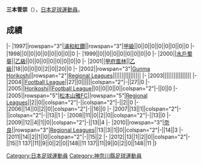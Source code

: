 {{Infobox football biography
|name=三本菅崇
|image=
|fullname=三本菅崇
|birth_date={{Birth date and age|1978|6|5}}
|cityofbirth=[[神奈川縣|神奈川縣]]
|countryofbirth=[[日本|日本]]
|position=[[後衛_(足球)|後衛]]
|currentclub=
|years=1997-1999<br/>2000<br/>2001<br/>2002-2005<br/>2005-2009<br/>2010-
|clubs=[[浦和紅鑽|浦和紅鑽]]<br/>[[水戶蜀葵|水戶蜀葵]]<br/>[[甲府風林|甲府風林]]<br/>[[Arte_Takasaki|Gunma Horikoshi / Horikoshi]]<br/>[[松本山雅FC|松本山雅FC]]<br/>[[奈良俱樂部|奈良]]
|caps(goals)=
|nationalyears=
|nationalteam=
|nationalcaps(goals)=
}}
'''三本菅崇'''（{{Bd|1978年|6月5日||}}），[[日本|日本]][[足球|足球]][[運動員|運動員]]。

==成績==
{{Football player club statistics 1|YYN}}
{{Football player club statistics 2|JPN|YYN}}
|-
|1997||rowspan="3"|[[浦和紅鑽|浦和紅鑽]]||rowspan="3"|[[日本職業足球甲級聯賽|甲級]]||0||0||0||0||0||0||0||0
|-
|1998||0||0||0||0||0||0||0||0
|-
|1999||0||0||0||0||0||0||0||0
|-
|2000||[[水戶蜀葵|水戶蜀葵]]||[[日本職業足球乙級聯賽|乙級]]||0||0||0||0||0||0||0||0
|-
|2001||[[甲府風林|甲府風林]]||[[日本職業足球乙級聯賽|乙級]]||18||0||0||0||2||0||20||0
|-
|2002||rowspan="3"|[[Arte_Takasaki|Gunma Horikoshi]]||rowspan="2"|[[Japanese_Regional_Leagues|Regional Leagues]]||||||||||||||||
|-
|2003||||||||||||||||
|-
|2004||[[Japan_Football_League|Football League]]||27||0||||||colspan="2"|-||27||0
|-
|2005||[[Arte_Takasaki|Horikoshi]]||[[Japan_Football_League|Football League]]||0||0||0||0||colspan="2"|-||0||0
|-
|2005||rowspan="5"|[[松本山雅FC|松本山雅FC]]||rowspan="5"|[[Japanese_Regional_Leagues|Regional Leagues]]||2||0||colspan="2"|-||colspan="2"|-||2||0
|-
|2006||14||0||2||0||colspan="2"|-||16||0
|-
|2007||13||1||colspan="2"|-||colspan="2"|-||13||1
|-
|2008||11||0||2||0||colspan="2"|-||13||0
|-
|2009||12||4||1||0||colspan="2"|-||13||4
|-
|2010||rowspan="3"|[[奈良俱樂部|奈良]]||rowspan="3"|[[Japanese_Regional_Leagues|Regional Leagues]]||13||3||1||0||colspan="2"|-||14||3
|-
|2011||14||2||1||0||colspan="2"|-||15||2
|-
|2012||13||1||2||0||colspan="2"|-||15||1
{{Football player club statistics 3|1|JPN}}137||11||9||0||2||0||148||11
{{Football player club statistics 5}}137||11||9||0||2||0||148||11
|}

{{Japan-footy-bio-stub}}

[[Category:日本足球運動員|Category:日本足球運動員]]
[[Category:神奈川縣足球運動員|Category:神奈川縣足球運動員]]